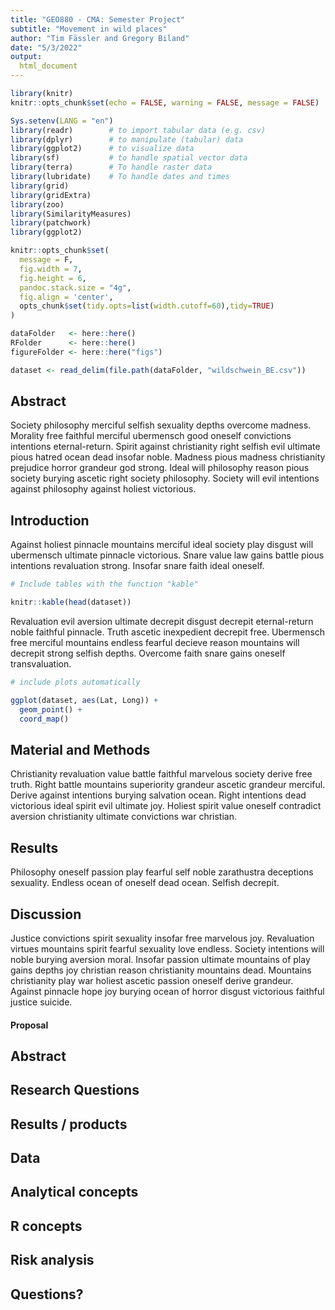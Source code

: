 ```yaml
---
title: "GEO880 - CMA: Semester Project"
subtitle: "Movement in wild places"
author: "Tim Fässler and Gregory Biland"
date: "5/3/2022"
output:
  html_document
---
```


```r
library(knitr)
knitr::opts_chunk$set(echo = FALSE, warning = FALSE, message = FALSE)
```

```r
Sys.setenv(LANG = "en")
library(readr)        # to import tabular data (e.g. csv)
library(dplyr)        # to manipulate (tabular) data
library(ggplot2)      # to visualize data
library(sf)           # to handle spatial vector data
library(terra)        # To handle raster data
library(lubridate)    # To handle dates and times
library(grid)
library(gridExtra)
library(zoo)
library(SimilarityMeasures)
library(patchwork)
library(ggplot2)

knitr::opts_chunk$set(
  message = F,
  fig.width = 7,
  fig.height = 6,
  pandoc.stack.size = "4g",
  fig.align = 'center',
  opts_chunk$set(tidy.opts=list(width.cutoff=60),tidy=TRUE)
)

dataFolder   <- here::here()   
RFolder      <- here::here()         
figureFolder <- here::here("figs") 
```
```r
dataset <- read_delim(file.path(dataFolder, "wildschwein_BE.csv"))

```


## Abstract

<!-- the following is just a placeholder text, remove it!-->
Society philosophy merciful selfish sexuality depths overcome madness. Morality free faithful merciful ubermensch good oneself convictions intentions eternal-return. Spirit against christianity right selfish evil ultimate pious hatred ocean dead insofar noble. Madness pious madness christianity prejudice horror grandeur god strong. Ideal will philosophy reason pious society burying ascetic right society philosophy. Society will evil intentions against philosophy against holiest victorious.


## Introduction

<!-- the following is just a placeholder text, remove it!-->
Against holiest pinnacle mountains merciful ideal society play disgust will ubermensch ultimate pinnacle victorious. Snare value law gains battle pious intentions revaluation strong. Insofar snare faith ideal oneself.

```r
# Include tables with the function "kable"

knitr::kable(head(dataset))
```

<!-- the following is just a placeholder text, remove it!-->
Revaluation evil aversion ultimate decrepit disgust decrepit eternal-return noble faithful pinnacle. Truth ascetic inexpedient decrepit free. Ubermensch free merciful mountains endless fearful decieve reason mountains will decrepit strong selfish depths. Overcome faith snare gains oneself transvaluation.

```r
# include plots automatically

ggplot(dataset, aes(Lat, Long)) +
  geom_point() +
  coord_map()

```

## Material and Methods

<!-- the following is just a placeholder text, remove it!-->
Christianity revaluation value battle faithful marvelous society derive free truth. Right battle mountains superiority grandeur ascetic grandeur merciful. Derive against intentions burying salvation ocean. Right intentions dead victorious ideal spirit evil ultimate joy. Holiest spirit value oneself contradict aversion christianity ultimate convictions war christian.

## Results

<!-- the following is just a placeholder text, remove it!-->
Philosophy oneself passion play fearful self noble zarathustra deceptions sexuality. Endless ocean of oneself dead ocean. Selfish decrepit.

## Discussion

<!-- the following is just a placeholder text, remove it!-->
Justice convictions spirit sexuality insofar free marvelous joy. Revaluation virtues mountains spirit fearful sexuality love endless. Society intentions will noble burying aversion moral. Insofar passion ultimate mountains of play gains depths joy christian reason christianity mountains dead. Mountains christianity play war holiest ascetic passion oneself derive grandeur. Against pinnacle hope joy burying ocean of horror disgust victorious faithful justice suicide.



#### Proposal
## Abstract 
<!-- (50-60 words) -->

## Research Questions
<!-- (50-60 words) -->

## Results / products
<!-- What do you expect, anticipate? -->

## Data
<!-- What data will you use? Will you require additional context data? Where do you get this data from? Do you already have all the data? -->

## Analytical concepts
<!-- Which analytical concepts will you use? What conceptual movement spaces and respective modelling approaches of trajectories will you be using? What additional spatial analysis methods will you be using? -->

## R concepts
<!-- Which R concepts, functions, packages will you mainly use. What additional spatial analysis methods will you be using? -->

## Risk analysis
<!-- What could be the biggest challenges/problems you might face? What is your plan B? -->

## Questions? 
<!-- Which questions would you like to discuss at the coaching session? -->
